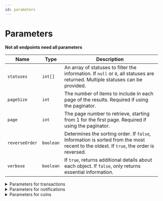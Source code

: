```yaml
---
id: parameters
---
```



# Parameters

**Not all endpoints need all parameters**

| Name           | Type      |  Description                                                                                   |
|----------------|-----------|-----------------------------------------------------------------------------------------------|
| `statuses`     | `int[]`   | An array of statuses to filter the information. If `null` or `0`, all statuses are returned. Multiple statuses can be provided. |
| `pageSize`     | `int`     | The number of items to include in each page of the results. Required if using the paginator.  |
| `page`         | `int`     | The page number to retrieve, starting from 1 for the first page. Required if using the paginator. |
| `reverseOrder` | `boolean` | Determines the sorting order. If `false`, Information is sorted from the most recent to the oldest. If `true`, the order is reversed. |
| `verbose`      | `boolean` | If `true`, returns additional details about each object. If `false`, only returns essential information. |


<details className='details-custom'>
  <summary>Parameters for transactions</summary>
  - statuses
  - pageSize
  - page
  - reverseOrder

<div className="highlight-box get">
    <HttpMethodTag method={'GET'} /> **[/DneroArk/transactions/Transactions](./transactions/TransactionsAll)**
</div>
 
</details>


<details className='details-custom'>
  <summary>Parameters for notifications</summary>
  - pageSize
  - page
  - reverseOrder

 <div className="highlight-box get">
    <HttpMethodTag method={'GET'} /> **[/DneroArk/notifications](./notifications/NotificationsAll)**
 </div>
 
</details>


<details className='details-custom'>
  <summary>Parameters for coins</summary>
  - statuses
  - pageSize
  - page
  - reverseOrder
  - verbose

  <div className="highlight-box get">
    <HttpMethodTag method={'GET'} /> **[/DneroArk/coins](./Coins/coinsAll)**
  </div>
</details>





